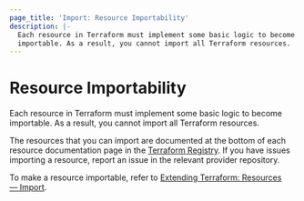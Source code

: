 ```yaml
---
page_title: 'Import: Resource Importability'
description: |-
  Each resource in Terraform must implement some basic logic to become
  importable. As a result, you cannot import all Terraform resources.
---
```


# Resource Importability

Each resource in Terraform must implement some basic logic to become
importable. As a result, you cannot import all Terraform resources.

The resources that you can import are documented at the bottom of
each resource documentation page in the [Terraform Registry](https://registry.terraform.io/). If you have issues importing a resource, report an issue in the relevant provider repository.

To make a resource importable, refer to [Extending Terraform: Resources — Import](/plugin/sdkv2/resources/import).
